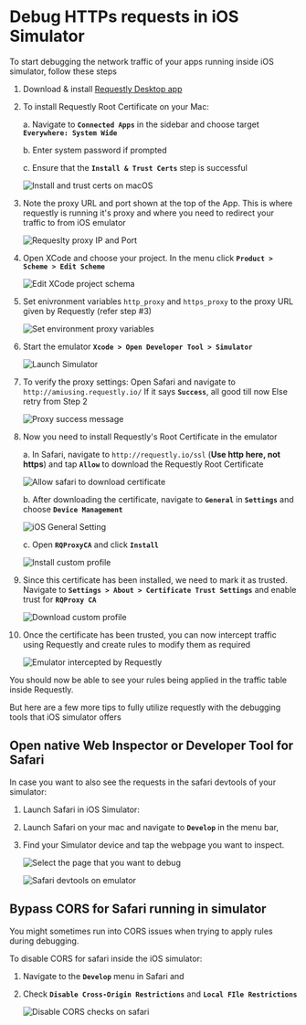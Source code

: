 # Debug HTTPs requests in iOS Simulator

To start debugging the network traffic of your apps running inside iOS simulator, follow these steps

1. Download & install [Requestly Desktop app](https://requestly.io/desktop)

2. To install Requestly Root Certificate on your Mac:

    a.  Navigate to **`Connected Apps`** in the sidebar and choose target **`Everywhere: System Wide`**

    b.  Enter system password if prompted

    c.  Ensure that the **`Install & Trust Certs`** step is successful

    ![Install and trust certs on macOS](/img/docs/guides/ios-simulator/install-and-trust-cert-systemwide.png)

    

3. Note the proxy URL and port shown at the top of the App. 
    This is where requestly is running it's proxy and where you need to redirect your traffic to from iOS emulator

    ![Requeslty proxy IP and Port](/img/docs/proxy-ip-port-banner.png)

4. Open XCode and choose your project. 
    In the menu click **`Product > Scheme > Edit Scheme`**

    ![Edit XCode project schema](/img/docs/guides/ios-simulator/xcode-edit-scheme.png)


5. Set enivronment variables `http_proxy` and `https_proxy` to the proxy URL given by Requestly (refer step #3)

    ![Set environment proxy variables](/img/docs/guides/ios-simulator/schema-env-proxy.png)
    

6. Start the emulator **`Xcode > Open Developer Tool > Simulator`**

    ![Launch Simulator](/img/docs/guides/ios-simulator/launch-simulator.png)

7. To verify the proxy settings: 
    Open Safari and navigate to `http://amiusing.requestly.io/`
        If it says **`Success`**, all good till now
        Else retry from Step 2

    ![Proxy success message](/img/docs/guides/ios-simulator/safari-amiusing-success-resized.png)
    

8. Now you need to install Requestly's Root Certificate in the emulator

    a. In Safari, navigate to `http://requestly.io/ssl` (**Use http here, not https**) and tap **`Allow`** to download the Requestly Root Certificate

    ![Allow safari to download certificate](/img/docs/guides/ios-simulator/allow-cert-dowload-safari-resized.png)

    b. After downloading the certificate, navigate to **`General`** in **`Settings`** and choose **`Device Management`**

    ![iOS General Setting](/img/docs/guides/ios-simulator/general-settings-resized.png)

    c. Open **`RQProxyCA`** and click **`Install`**

    ![Install custom profile](/img/docs/guides/ios-simulator/install-custom-profile.png)

9. Since this certificate has been installed, we need to mark it as trusted.
    Navigate to **`Settings > About > Certificate Trust Settings`** and enable trust for **`RQProxy CA`**

    ![Download custom profile](/img/docs/guides/ios-simulator/download-custom-profile.png)


10. Once the certificate has been trusted, you can now intercept traffic using Requestly and create rules to modify them as required

    ![Emulator intercepted by Requestly](/img/docs/guides/ios-simulator/running-emulator-with-requestly-desktop.png)


You should now be able to see your rules being applied in the traffic table inside Requestly.

But here are a few more tips to fully utilize requestly with the debugging tools that iOS simulator offers

## Open native Web Inspector or Developer Tool for Safari
In case you want to also see the requests in the safari devtools of your simulator:

1. Launch Safari in iOS Simulator: 
2. Launch Safari on your mac and navigate to **`Develop`** in the menu bar, 
3. Find your Simulator device and tap the webpage you want to inspect.

    ![Select the page that you want to debug](/img/docs/guides/ios-simulator/devtools-webpage-selection.png)

    ![Safari devtools on emulator](/img/docs/guides/ios-simulator/safari-devtools-network-panel.png)
    
## Bypass CORS for Safari running in simulator
You might sometimes run into CORS issues when trying to apply rules during debugging.

To disable CORS for safari inside the iOS simulator:
1. Navigate to the **`Develop`** menu in Safari and 
2. Check **`Disable Cross-Origin Restrictions`** and **`Local FIle Restrictions`**

    ![Disable CORS checks on safari](/img/docs/guides/ios-simulator/disable-cors-safari-resized.png)


